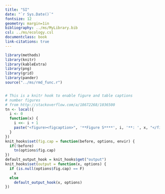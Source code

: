 ```yaml
---
title: "SI"
date: "`r Sys.Date()`"
fontsize: 12
geometry: margin=1in
bibliography: ../ms/MyLibrary.bib
csl: ../ms/ecology.csl
documentclass: book
link-citations: true
---
```


```r
library(methods)
library(knitr)
library(kableExtra)
library(png)
library(grid)
library(pander)
source("../ms/rmd_func.r")


# This is a knitr hook to enable figure and table captions
# number figures
# from http://stackoverflow.com/a/18672268/1036500
tn <- local({
  i <- 0
  function(x) {
    i <<- i + 1
    paste("<figure><figcaption>", '**Figure S****', i, '**: ', x, "</figcaption><colgroup><col width='100'></col></colgroup><thead><tr class='header'></tr></thead><tbody></tbody></figure><p>", sep = '')
  }
})
knit_hooks$set(fig.cap = function(before, options, envir) {
  if(!before)
    tn(options$fig.cap)
})
default_output_hook = knit_hooks$get("output")
knit_hooks$set(output = function(x, options) {
  if (is.null(options$fig.cap) == F)
    x
  else
    default_output_hook(x, options)
})
```
